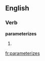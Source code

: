 ==English==

===Verb===
'''parameterizes'''

# {{third-person singular of|[[parameterize]]}}

[[fr:parameterizes]]